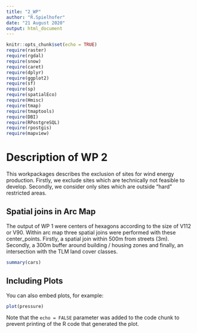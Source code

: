 ```yaml
---
title: "2_WP"
author: "R.Spielhofer"
date: "21 August 2020"
output: html_document
---
```


```r
knitr::opts_chunk$set(echo = TRUE)
require(raster)
require(rgdal)
require(snow)
require(caret)
require(dplyr)
require(ggplot2)
require(sf)
require(sp)
require(spatialEco)
require(Hmisc)
require(tmap)
require(tmaptools)
require(DBI)
require(RPostgreSQL)
require(rpostgis)
require(mapview)

```

# Description of WP 2

This workpackages describes the exclusion of sites for wind energy production. Firstly, we exclude sites which are technically not feasible to develop. Secondly, we consider only sites which are outside "hard" restricted areas.  

## Spatial joins in Arc Map
The output of WP 1 were centers of hexagons according to the size of V112 or V90. Within arc map three spatial joins were performed with these center_points. Firstly, a spatial join within 500m from streets (3m). Secondly, a 300m buffer around building / housing zones and finally, an intersection with the TLM land cover classes.

```r
summary(cars)
```

## Including Plots

You can also embed plots, for example:

```r
plot(pressure)
```

Note that the `echo = FALSE` parameter was added to the code chunk to prevent printing of the R code that generated the plot.
